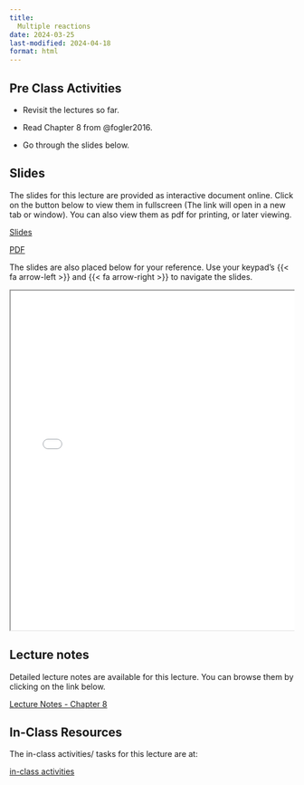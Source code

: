 ```yaml
---
title: 
  Multiple reactions
date: 2024-03-25
last-modified: 2024-04-18
format: html
---
```


## Pre Class Activities

- Revisit the lectures so far. 

- Read Chapter 8 from @fogler2016.

- Go through the slides below. 


<!--
:::{.grid}
::: {.g-col-5}

[pre-class activities](../../notes/06-multiple-reactions/pre-class-activities.qmd){.btn .btn-success .btn-lg role="button"}

:::
:::
-->

## Slides

The slides for this lecture are provided as interactive document online. Click
on the button below to view them in fullscreen (The link will open in a new tab
or window). You can also view them as pdf for printing, or later viewing.  

:::{.grid}
::: {.g-col-1}
[Slides](../../slides/06-multiple-reactions/index.qmd){target="_blank" .btn .btn-success .btn-lg role="button"}

:::

::: {.g-col-1}
[PDF](../../slides/06-multiple-reactions/06-multiple-reactions.pdf){target="_blank" .btn .btn-info .btn-lg role="button"}

:::
:::

The slides are also placed below for your reference. Use your keypad's
{{< fa arrow-left >}} and {{< fa arrow-right >}} to navigate the slides.

::: {.container style="position: relative;overflow: hidden;width:
100%;min-height:600px;"}
<iframe src="../../slides/06-multiple-reactions/"
style="position=absolute;top: 0;left: 0;bottom: 0;right: 0;width:
100%;min-height:600px;"></iframe>
:::

<!--
## Videos

::: {.panel-tabset}
## Overview of chemical reaction engineering
{{< video https://www.youtube.com/embed/e3H5DPYlOF8 >}}

:::
-->

## Lecture notes

Detailed lecture notes are available for this lecture. 
You can browse them by
clicking on the link below. 

:::{.grid}
::: {.g-col-5}
[Lecture Notes - Chapter 8](../../notes/06-multiple-reactions/Ranjeet_Notes_Fogler_Chapter 08 - Multiple Reactions.pdf){.btn .btn-success .btn-lg role="button"}

:::
:::


## In-Class Resources

The in-class activities/ tasks for this lecture are at:

:::{.grid}
::: {.g-col-5}

[in-class activities](../../notes/06-multiple-reactions/in-class-activities.qmd){.btn .btn-success .btn-lg role="button"}

:::
:::


